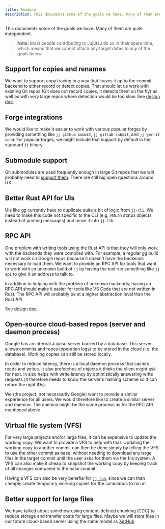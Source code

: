 ```yaml
---
title: Roadmap
description: This documents some of the goals we have. Many of them are quite independent.
---
```


This documents some of the goals we have. Many of them are quite independent.

> **Note:** Most people contributing to Jujutsu do so in their spare time, which
>  means that we cannot attach any target dates to any of the goals below.

## Support for copies and renames

We want to support copy tracing in a way that leaves it up to the commit backend
to either record or detect copies. That should let us work with existing Git
repos (Git does not record copies, it detects them on the fly) as well as with
very large repos where detection would be too slow. See
[design doc][copy-design-doc].

## Forge integrations

We would like to make it easier to work with various popular forges by providing
something like `jj github submit`, `jj gitlab submit`, and `jj gerrit send`. For
popular forges, we might include that support by default in the standard `jj`
binary.

## Submodule support

Git submodules are used frequently enough in large Git repos that we will
probably need to [support them][submodules]. There are still big open
questions around UX.

## Better Rust API for UIs

UIs like [gg] currently have to duplicate quite a bit of logic from `jj-cli`. We
need to make this code not specific to the CLI (e.g. return status objects
instead of printing messages) and move it into `jj-lib`.

## RPC API

One problem with writing tools using the Rust API is that they will only work
with the backends they were compiled with. For example, a regular [gg] build
will not work on Google repos because it doesn't have the backends necessary to
load them. We want to provide an RPC API for tools that want to work with an
unknown build of `jj` by having the tool run something like `jj api` to give it
an address to talk to.

In addition to helping with the problem of unknown backends, having an RPC API
should make it easier for tools like VS Code that are not written in Rust. The
RPC API will probably be at a higher abstraction level than the Rust API.

See [design doc][api-design-doc].

## Open-source cloud-based repos (server and daemon process)

Google has an internal Jujutsu server backed by a database. This server allows
commits and repos (operation logs) to be stored in the cloud (i.e. the database).
Working copies can still be stored locally.

In order to reduce latency, there is a local daemon process that caches reads
and writes. It also prefetches of objects it thinks the client might ask for
next. In also helps with write latency by optimistically answering write
requests (it therefore needs to know the server's hashing scheme so it can
return the right IDs).

We (the project, not necessarily Google) want to provide a similar experience
for all users. We would therefore like to create a similar server and daemon.
The daemon might be the same process as for the RPC API mentioned above.

## Virtual file system (VFS)

For very large projects and/or large files, it can be expensive to update the
working copy. We want to provide a VFS to help with that. Updating the working
copy to another commit can then be done simply by telling the VFS to use the
other commit as base, without needing to download any large files in the target
commit until the user asks for them via the file system. A VFS can also make it
cheap to snapshot the working copy by keeping track of all changes compared to
the base commit.

Having a VFS can also be very benefial for [`jj run`][jj-run], since we can then
cheaply create temporary working copies for the commands to run in.

## Better support for large files

We have talked about somehow using content-defined chunking (CDC) to reduce
storage and transfer costs for large files. Maybe we will store files in our
future cloud-based server using the same model as [XetHub][xet-storage].


[api-design-doc]: https://docs.google.com/document/d/1rOKvutee5TVYpFhh_UDNZDxfUKyrJ8rjCNpFaNHOHwU/edit?usp=sharing&resourcekey=0-922ApyoAjuXN_uTKqmCqjg
[copy-design-doc]: design/copy-tracking.md
[gg]: https://github.com/gulbanana/gg
[jj-run]: https://github.com/jj-vcs/jj/issues/1869
[submodules]: https://github.com/jj-vcs/jj/issues/494
[xet-storage]: https://web.archive.org/web/20240914200921/https://xethub.com/assets/docs/concepts/xet-storage
